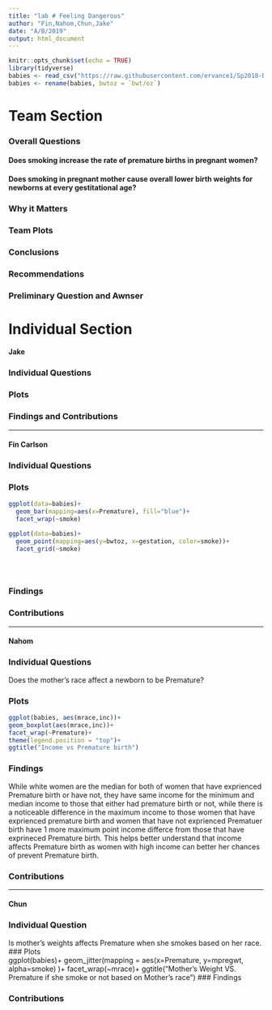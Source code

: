 ---
title: "lab # Feeling Dangerous"
author: "Fin,Nahom,Chun,Jake"
date: "A/B/2019"
output: html_document
---

```{r setup, include=FALSE}
knitr::opts_chunk$set(echo = TRUE)
library(tidyverse)
babies <- read_csv("https://raw.githubusercontent.com/ervance1/Sp2018-Data-Science-repo/master/babies2a.dat")
babies <- rename(babies, bwtoz = `bwt/oz`)

```
# Team Section

### Overall Questions 

#### Does smoking increase the rate of premature births in pregnant women?

#### Does smoking in pregnant mother cause overall lower birth weights for newborns at every gestitational age?

### Why it Matters

### Team Plots

### Conclusions

### Recommendations

### Preliminary Question and Awnser


# Individual Section 

#### Jake

### Individual Questions

### Plots 

### Findings and Contributions


----------------------------------

#### Fin Carlson

### Individual Questions

### Plots 
```{r}
ggplot(data=babies)+
  geom_bar(mapping=aes(x=Premature), fill="blue")+
  facet_wrap(~smoke)

ggplot(data=babies)+
  geom_point(mapping=aes(y=bwtoz, x=gestation, color=smoke))+
  facet_grid(~smoke)


  

```


### Findings

### Contributions 

----------------------------------------------------------------

#### Nahom

### Individual Questions
Does the mother's race affect a newborn to be Premature?

### Plots
```{r, echo=FALSE, message=FALSE}
ggplot(babies, aes(mrace,inc))+
geom_boxplot(aes(mrace,inc))+
facet_wrap(~Premature)+
theme(legend.position = "top")+
ggtitle("Income vs Premature birth")
```

### Findings

While white women are the median for both of women that have exprienced Premature birth or have not, they have same income for the minimum and median income to those that either had premature birth or not, while there is a noticeable difference in the maximum income to those women that have exprienced premature birth and women that have not exprienced Prematuer birth have 1 more maximum point income differce from those that have exprineced Premature birth. This helps better understand that income affects Premature birth as women with high income can better her chances of prevent Premature birth.  


### Contributions

-----------------------------------


#### Chun

### Individual Question
Is mother's weights affects Premature when she smokes based on her race.
### Plots  
ggplot(babies)+
  geom_jitter(mapping = aes(x=Premature, y=mpregwt, alpha=smoke) )+
  facet_wrap(~mrace)+
  ggtitle("Mother's Weight VS. Premature if she smoke or not based on Mother's race ")
### Findings

### Contributions
 

